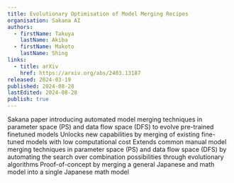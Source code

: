 ```yaml
---
title: Evolutionary Optimisation of Model Merging Recipes
organisation: Sakana AI
authors:
  - firstName: Takuya
    lastName: Akiba
  - firstName: Makoto
    lastName: Shing
links:
  - title: arXiv
    href: https://arxiv.org/abs/2403.13187
released: 2024-03-19
published: 2024-08-28
lastEdited: 2024-08-28
publish: true
---
```


<List>
  <ListItem>
  Sakana paper introducing automated model merging techniques in parameter space (PS) and data flow space (DFS) to evolve pre-trained finetuned models
  </ListItem>
  <ListItem>
  Unlocks new capabilities by merging of existing fine-tuned models with low computational cost
  </ListItem>
  <ListItem>
  Extends common manual model merging techniques in parameter space (PS) and data flow space (DFS) by automating the search over combination possibilities through evolutionary algorithms
  </ListItem>
  <ListItem>
  Proof-of-concept by merging a general Japanese and math model into a single Japanese math model
  </ListItem>
</List>